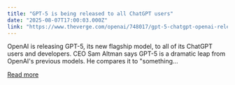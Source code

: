 ```yaml
---
title: "GPT-5 is being released to all ChatGPT users"
date: "2025-08-07T17:00:03.000Z"
link: "https://www.theverge.com/openai/748017/gpt-5-chatgpt-openai-release"
---
```


OpenAI is releasing GPT-5, its new flagship model, to all of its ChatGPT users and developers. 
CEO Sam Altman says GPT-5 is a dramatic leap from OpenAI's previous models. He compares it to "something...

[Read more](https://www.theverge.com/openai/748017/gpt-5-chatgpt-openai-release)
